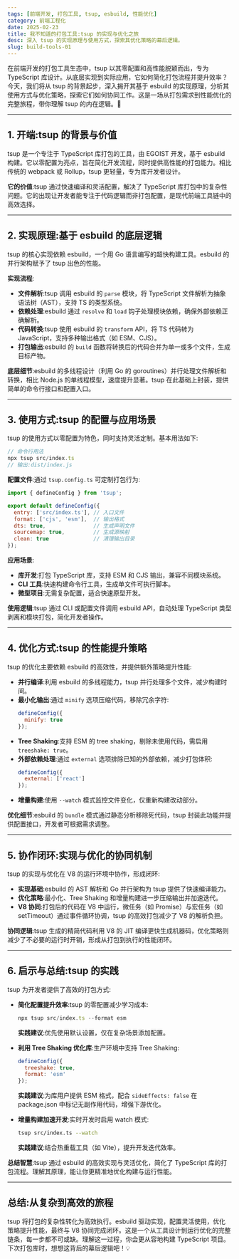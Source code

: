 ```yaml
---
tags: [前端开发, 打包工具, tsup, esbuild, 性能优化]
category: 前端工程化
date: 2025-02-23
title: 我不知道的打包工具:tsup 的实现与优化之旅
desc: 深入 tsup 的实现原理与使用方式，探索其优化策略的幕后逻辑。
slug: build-tools-01
---
```


在前端开发的打包工具生态中，tsup 以其零配置和高性能脱颖而出，专为 TypeScript 库设计。从底层实现到实际应用，它如何简化打包流程并提升效率？今天，我们将从 tsup 的背景起步，深入揭开其基于 esbuild 的实现原理，分析其使用方式与优化策略，探索它们如何协同工作。这是一场从打包需求到性能优化的完整旅程，带你理解 tsup 的内在逻辑。🚀

---

## 1. 开端:tsup 的背景与价值

tsup 是一个专注于 TypeScript 库打包的工具，由 EGOIST 开发，基于 esbuild 构建。它以零配置为亮点，旨在简化开发流程，同时提供高性能的打包能力。相比传统的 webpack 或 Rollup，tsup 更轻量，专为库开发者设计。

**它的价值**:tsup 通过快速编译和灵活配置，解决了 TypeScript 库打包中的复杂性问题。它的出现让开发者能专注于代码逻辑而非打包配置，是现代前端工具链中的高效选择。

---

## 2. 实现原理:基于 esbuild 的底层逻辑

tsup 的核心实现依赖 esbuild，一个用 Go 语言编写的超快构建工具。esbuild 的并行架构赋予了 tsup 出色的性能。

**实现流程**:
- **文件解析**:tsup 调用 esbuild 的 `parse` 模块，将 TypeScript 文件解析为抽象语法树（AST），支持 TS 的类型系统。
- **依赖处理**:esbuild 通过 `resolve` 和 `load` 钩子处理模块依赖，确保外部依赖正确解析。
- **代码转换**:tsup 使用 esbuild 的 `transform` API，将 TS 代码转为 JavaScript，支持多种输出格式（如 ESM、CJS）。
- **打包输出**:esbuild 的 `build` 函数将转换后的代码合并为单一或多个文件，生成目标产物。

**底层细节**:esbuild 的多线程设计（利用 Go 的 goroutines）并行处理文件解析和转换，相比 Node.js 的单线程模型，速度提升显著。tsup 在此基础上封装，提供简单的命令行接口和配置入口。

---

## 3. 使用方式:tsup 的配置与应用场景

tsup 的使用方式以零配置为特色，同时支持灵活定制。基本用法如下:

```javascript
// 命令行用法
npx tsup src/index.ts
// 输出:dist/index.js
```

**配置文件**:通过 `tsup.config.ts` 可定制打包行为:

```javascript
import { defineConfig } from 'tsup';

export default defineConfig({
  entry: ['src/index.ts'], // 入口文件
  format: ['cjs', 'esm'],  // 输出格式
  dts: true,               // 生成声明文件
  sourcemap: true,         // 生成源映射
  clean: true              // 清理输出目录
});
```

**应用场景**:
- **库开发**:打包 TypeScript 库，支持 ESM 和 CJS 输出，兼容不同模块系统。
- **CLI 工具**:快速构建命令行工具，生成单文件可执行脚本。
- **微型项目**:无需复杂配置，适合快速原型开发。

**使用逻辑**:tsup 通过 CLI 或配置文件调用 esbuild API，自动处理 TypeScript 类型剥离和模块打包，简化开发者操作。

---

## 4. 优化方式:tsup 的性能提升策略

tsup 的优化主要依赖 esbuild 的高效性，并提供额外策略提升性能:

- **并行编译**:利用 esbuild 的多线程能力，tsup 并行处理多个文件，减少构建时间。
- **最小化输出**:通过 `minify` 选项压缩代码，移除冗余字符:
  ```javascript
  defineConfig({
    minify: true
  });
  ```
- **Tree Shaking**:支持 ESM 的 tree shaking，剔除未使用代码，需启用 `treeshake: true`。
- **外部依赖处理**:通过 `external` 选项排除已知的外部依赖，减少打包体积:
  ```javascript
  defineConfig({
    external: ['react']
  });
  ```
- **增量构建**:使用 `--watch` 模式监控文件变化，仅重新构建改动部分。

**优化细节**:esbuild 的 `bundle` 模式通过静态分析移除死代码，tsup 封装此功能并提供配置接口，开发者可根据需求调整。

---

## 5. 协作闭环:实现与优化的协同机制

tsup 的实现与优化在 V8 的运行环境中协作，形成闭环:
- **实现基础**:esbuild 的 AST 解析和 Go 并行架构为 tsup 提供了快速编译能力。
- **优化策略**:最小化、Tree Shaking 和增量构建进一步压缩输出并加速迭代。
- **V8 协同**:打包后的代码在 V8 中运行，微任务（如 Promise）与宏任务（如 setTimeout）通过事件循环协调，tsup 的高效打包减少了 V8 的解析负担。

**协同逻辑**:tsup 生成的精简代码利用 V8 的 JIT 编译更快生成机器码，优化策略则减少了不必要的运行时开销，形成从打包到执行的性能闭环。

---

## 6. 启示与总结:tsup 的实践

tsup 为开发者提供了高效的打包方式:

- **简化配置提升效率**:tsup 的零配置减少学习成本:
  ```javascript
  npx tsup src/index.ts --format esm
  ```
  **实践建议**:优先使用默认设置，仅在复杂场景添加配置。

- **利用 Tree Shaking 优化库**:生产环境中支持 Tree Shaking:
  ```javascript
  defineConfig({
    treeshake: true,
    format: 'esm'
  });
  ```
  **实践建议**:为库用户提供 ESM 格式，配合 `sideEffects: false` 在 package.json 中标记无副作用代码，增强下游优化。

- **增量构建加速开发**:实时开发时启用 watch 模式:
  ```bash
  tsup src/index.ts --watch
  ```
  **实践建议**:结合热重载工具（如 Vite），提升开发迭代效率。

**总结智慧**:tsup 通过 esbuild 的高效实现与灵活优化，简化了 TypeScript 库的打包流程。理解其原理，能让你更精准地优化构建与运行性能。

---

## 总结:从复杂到高效的旅程

tsup 将打包的复杂性转化为高效执行。esbuild 驱动实现，配置灵活使用，优化策略提升性能，最终与 V8 协同完成闭环。这是一个从工具设计到运行优化的完整链条，每一步都不可或缺。理解这一过程，你会更从容地构建 TypeScript 项目。下次打包库时，想想这背后的幕后逻辑吧！💡
